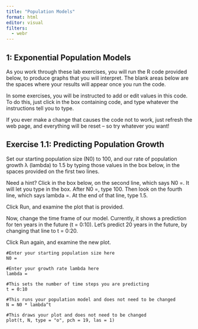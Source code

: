 ```yaml
---
title: "Population Models"
format: html
editor: visual
filters:
  - webr
---
```


## 1: Exponential Population Models

As you work through these lab exercises, you will run the R code provided below, to produce graphs that you will interpret. The blank areas below are the spaces where your results will appear once you run the code.

In some exercises, you will be instructed to add or edit values in this code. To do this, just click in the box containing code, and type whatever the instructions tell you to type.

If you ever make a change that causes the code not to work, just refresh the web page, and everything will be reset – so try whatever you want! 

## Exercise 1.1: Predicting Population Growth

Set our starting population size (N0) to 100, and our rate of population growth λ (lambda) to 1.5 by typing those values in the box below, in the spaces provided on the first two lines.

Need a hint? Click in the box below, on the second line, which says N0 =. It will let you type in the box. After N0 =, type 100. Then look on the fourth line, which says lambda =. At the end of that line, type 1.5.

Click Run, and examine the plot that is provided.

Now, change the time frame of our model. Currently, it shows a prediction for ten years in the future (t = 0:10). Let's predict 20 years in the future, by changing that line to t = 0:20.

Click Run again, and examine the new plot.

```webr-r
#Enter your starting population size here
N0 = 

#Enter your growth rate lambda here
lambda = 

#This sets the number of time steps you are predicting
t = 0:10

#This runs your population model and does not need to be changed
N = N0 * lambda^t

#This draws your plot and does not need to be changed
plot(t, N, type = "o", pch = 19, las = 1)
```

